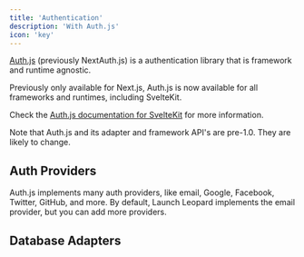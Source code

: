 ```yaml
---
title: 'Authentication'
description: 'With Auth.js'
icon: 'key'
---
```


[Auth.js](https://authjs.dev) (previously NextAuth.js) is a authentication library that is framework and runtime agnostic. 

Previously only available for Next.js, Auth.js is now available for all frameworks and runtimes, including SvelteKit.

Check the [Auth.js documentation for SvelteKit](https://authjs.dev/reference/sveltekit) for more information.

<Warning>Note that Auth.js and its adapter and framework API's are pre-1.0. They are likely to change.</Warning>

## Auth Providers
Auth.js implements many auth providers, like email, Google, Facebook, Twitter, GitHub, and more.
By default, Launch Leopard implements the email provider, but you can add more providers.

## Database Adapters
